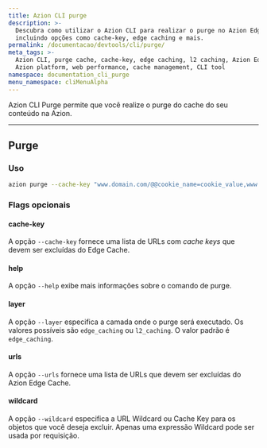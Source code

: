 ```yaml
---
title: Azion CLI purge
description: >-
  Descubra como utilizar o Azion CLI para realizar o purge no Azion Edge Cache,
  incluindo opções como cache-key, edge caching e mais.
permalink: /documentacao/devtools/cli/purge/
meta_tags: >-
  Azion CLI, purge cache, cache-key, edge caching, l2 caching, Azion Edge Cache,
  Azion platform, web performance, cache management, CLI tool
namespace: documentation_cli_purge
menu_namespace: cliMenuAlpha
---
```


Azion CLI Purge permite que você realize o purge do cache do seu conteúdo na Azion.

---

## Purge

### Uso

```bash
azion purge --cache-key "www.domain.com/@@cookie_name=cookie_value,www.domain.com/test.js"
```

### Flags opcionais

#### cache-key

A opção `--cache-key` fornece uma lista de URLs com *cache keys* que devem ser excluídas do Edge Cache.

#### help

A opção `--help` exibe mais informações sobre o comando de purge.

#### layer

A opção `--layer` especifica a camada onde o purge será executado. Os valores possíveis são `edge_caching` ou `l2_caching`. O valor padrão é `edge_caching`.

#### urls

A opção `--urls` fornece uma lista de URLs que devem ser excluídas do Azion Edge Cache.

#### wildcard

A opção `--wildcard` especifica a URL Wildcard ou Cache Key para os objetos que você deseja excluir. Apenas uma expressão Wildcard pode ser usada por requisição.
